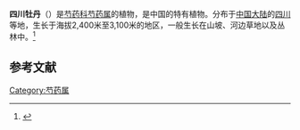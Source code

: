 {{Speciesbox
| genus = Paeonia
| species = decomposita
| authority = Hand.-Mazz.
| synonyms = * ''Paeonia szechuanica'' W.P.Fang
}}

'''四川牡丹'''（{{sn|''Paeonia decomposita''}}）是[[芍药科|芍药科]][[芍药属|芍药属]]的植物，是中国的特有植物。分布于[[中国大陆|中国大陆]]的[[四川|四川]]等地，生长于海拔2,400米至3,100米的地区，一般生长在山坡、河边草地以及丛林中。<ref>{{Cite web|title=''Paeonia decomposita''|url=http://www.efloras.org/florataxon.aspx?flora_id=2&taxon_id=242000588|accessdate=2020-01-08|author=|date=|format=|work=Flora of China|publisher=efloras.org|language=|archive-date=2015-09-22|archive-url=https://web.archive.org/web/20150922171824/http://www.efloras.org/florataxon.aspx?flora_id=2&taxon_id=242000588|dead-url=no}}</ref>

== 参考文献 ==
<references />

{{Taxonbar|from=Q15454660}}

[[Category:芍药属|Category:芍药属]]


{{植物小作品}}